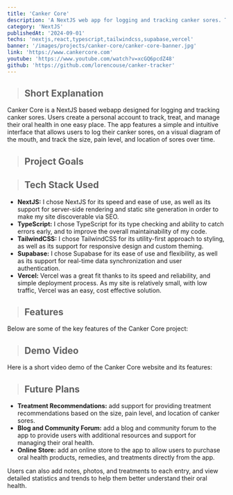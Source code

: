 ```yaml
---
title: 'Canker Core'
description: 'A NextJS web app for logging and tracking canker sores. Track, treat, and manage your oral health in one easy place.'
category: 'NextJS'
publishedAt: '2024-09-01'
techs: 'nextjs,react,typescript,tailwindcss,supabase,vercel'
banner: '/images/projects/canker-core/canker-core-banner.jpg'
link: 'https://www.cankercore.com'
youtube: 'https://www.youtube.com/watch?v=xcGQ6pcdZ48'
github: 'https://github.com/lorencouse/canker-tracker'
---
```


> ## Short Explanation

Canker Core is a NextJS based webapp designed for logging and tracking canker sores. Users create a personal account to track, treat, and manage their oral health in one easy place. The app features a simple and intuitive interface that allows users to log their canker sores, on a visual diagram of the mouth, and track the size, pain level, and location of sores over time.

> ## Project Goals

> ## Tech Stack Used

<div className='not-prose mt-2'>
  <TechIcons
    techs={[
      'nextjs',
      'react',
      'typescript',
      'tailwindcss',
      'supabase',
      'vercel',
    ]}
  />
</div>

- **NextJS:** I chose NextJS for its speed and ease of use, as well as its support for server-side rendering and static site generation in order to make my site discoverable via SEO.
- **TypeScript:** I chose TypeScript for its type checking and ability to catch errors early, and to improve the overall maintainability of my code.
- **TailwindCSS:** I chose TailwindCSS for its utility-first approach to styling, as well as its support for responsive design and custom theming.
- **Supabase:** I chose Supabase for its ease of use and flexibility, as well as its support for real-time data synchronization and user authentication.
- **Vercel:** Vercel was a great fit thanks to its speed and reliability, and simple deployment process. As my site is relatively small, with low traffic, Vercel was an easy, cost effective solution.

> ## Features

Below are some of the key features of the Canker Core project:

> ## Demo Video

Here is a short video demo of the Canker Core website and its features:

<LiteYouTubeEmbed
  id='xcGQ6pcdZ48'
  poster='maxresdefault'
  title='Canker Core Demo'
  noCookie={true}
/>

> ## Future Plans

- **Treatment Recommendations:** add support for providing treatment recommendations based on the size, pain level, and location of canker sores.
- **Blog and Community Forum:** add a blog and community forum to the app to provide users with additional resources and support for managing their oral health.
- **Online Store:** add an online store to the app to allow users to purchase oral health products, remedies, and treatments directly from the app.

Users can also add notes, photos, and treatments to each entry, and view detailed statistics and trends to help them better understand their oral health.
